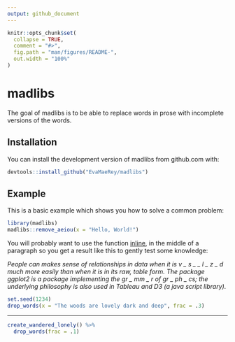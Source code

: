 ```yaml
---
output: github_document
---
```


<!-- README.md is generated from README.Rmd. Please edit that file -->

```r
knitr::opts_chunk$set(
  collapse = TRUE,
  comment = "#>",
  fig.path = "man/figures/README-",
  out.width = "100%"
)
```
# madlibs

<!-- badges: start -->
<!-- badges: end -->


The goal of madlibs is to be able to replace words in prose with incomplete versions of the words.  

## Installation

You can install the development version of madlibs from github.com with:

``` r
devtools::install_github("EvaMaeRey/madlibs")
```

## Example

This is a basic example which shows you how to solve a common problem:

```r
library(madlibs)
madlibs::remove_aeiou(x = "Hello, World!")
```

You will probably want to use the function [inline](https://rmarkdown.rstudio.com/lesson-4.html), in the middle of a paragraph so you get a result like this to gently test some knowledge:

*People can makes sense of relationships in data when it is v \_ s \_ \_ l \_ z \_ d much more easily than when it is in its raw, table form. The package ggplot2 is a package implementing the gr \_ mm \_ r of gr \_ ph \_ cs; the underlying philosophy is also used in Tableau and D3 (a java script library).*


```r
set.seed(1234)
drop_words(x = "The woods are lovely dark and deep", frac = .3)
```

---

```r
create_wandered_lonely() %>% 
  drop_words(frac = .1)
```

